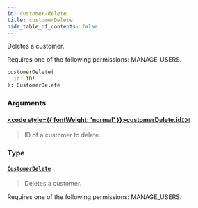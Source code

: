 ```yaml
---
id: customer-delete
title: customerDelete
hide_table_of_contents: false
---
```








Deletes a customer. 

Requires one of the following permissions: MANAGE_USERS.

```graphql
customerDelete(
  id: ID!
): CustomerDelete
```


### Arguments

#### [<code style={{ fontWeight: 'normal' }}>customerDelete.<b>id</b></code>](#)<Bullet />[`ID!`](../../../developer/api-reference/scalars/id) <Badge class="secondary" text="non-null"/> <Badge class="secondary" text="scalar"/>
> ID of a customer to delete.
> 

### Type

#### [`CustomerDelete`](../../../developer/api-reference/objects/customer-delete) <Badge class="secondary" text="object"/>
> Deletes a customer. 

Requires one of the following permissions: MANAGE_USERS.
> 





